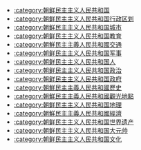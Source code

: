 *[[:category:朝鲜民主主义人民共和国|:category:朝鲜民主主义人民共和国]]
*[[:category:朝鲜民主主义人民共和国行政区划|:category:朝鲜民主主义人民共和国行政区划]]
*[[:category:朝鲜民主主义人民共和国城市|:category:朝鲜民主主义人民共和国城市]]
*[[:category:朝鲜民主主义人民共和国教育|:category:朝鲜民主主义人民共和国教育]]
*[[:category:朝鮮民主主義人民共和國交通|:category:朝鮮民主主義人民共和國交通]]
*[[:category:朝鲜民主主义人民共和国军事|:category:朝鲜民主主义人民共和国军事]] 
*[[:category:朝鲜民主主义人民共和国人|:category:朝鲜民主主义人民共和国人]]
*[[:category:朝鲜民主主义人民共和国政治|:category:朝鲜民主主义人民共和国政治]]
*[[:category:朝鲜民主主义人民共和国政府|:category:朝鲜民主主义人民共和国政府]]
*[[:category:朝鮮民主主義人民共和國歷史|:category:朝鮮民主主義人民共和國歷史]]
*[[:category:朝鮮民主主義人民共和國觀光地點|:category:朝鮮民主主義人民共和國觀光地點]]
*[[:category:朝鲜民主主义人民共和国地理|:category:朝鲜民主主义人民共和国地理]]
*[[:category:朝鮮民主主義人民共和國經濟|:category:朝鮮民主主義人民共和國經濟]] 
*[[:category:朝鲜民主主义人民共和国世界遗产|:category:朝鲜民主主义人民共和国世界遗产]]
*[[:category:朝鲜民主主义人民共和国大元帅|:category:朝鲜民主主义人民共和国大元帅]] 
*[[:category:朝鲜民主主义人民共和国文化|:category:朝鲜民主主义人民共和国文化]]